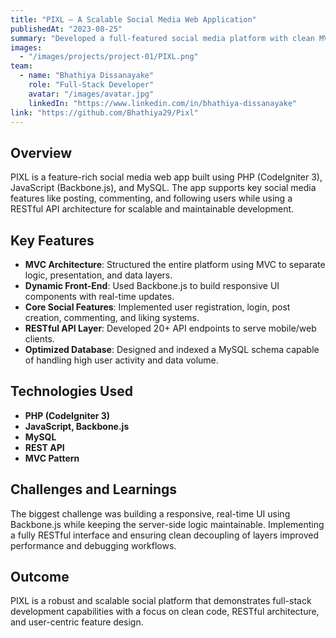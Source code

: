 ---
title: "PIXL – A Scalable Social Media Web Application"
publishedAt: "2023-08-25"
summary: "Developed a full-featured social media platform with clean MVC architecture, scalable REST APIs, and dynamic front-end interactions using Backbone.js and CodeIgniter."
images:
  - "/images/projects/project-01/PIXL.png"
team:
  - name: "Bhathiya Dissanayake"
    role: "Full-Stack Developer"
    avatar: "/images/avatar.jpg"
    linkedIn: "https://www.linkedin.com/in/bhathiya-dissanayake"
link: "https://github.com/Bhathiya29/Pixl"
---

## Overview

PIXL is a feature-rich social media web app built using PHP (CodeIgniter 3), JavaScript (Backbone.js), and MySQL. The app supports key social media features like posting, commenting, and following users while using a RESTful API architecture for scalable and maintainable development.

## Key Features

- **MVC Architecture**: Structured the entire platform using MVC to separate logic, presentation, and data layers.
- **Dynamic Front-End**: Used Backbone.js to build responsive UI components with real-time updates.
- **Core Social Features**: Implemented user registration, login, post creation, commenting, and liking systems.
- **RESTful API Layer**: Developed 20+ API endpoints to serve mobile/web clients.
- **Optimized Database**: Designed and indexed a MySQL schema capable of handling high user activity and data volume.

## Technologies Used

- **PHP (CodeIgniter 3)**
- **JavaScript, Backbone.js**
- **MySQL**
- **REST API**
- **MVC Pattern**

## Challenges and Learnings

The biggest challenge was building a responsive, real-time UI using Backbone.js while keeping the server-side logic maintainable. Implementing a fully RESTful interface and ensuring clean decoupling of layers improved performance and debugging workflows.

## Outcome

PIXL is a robust and scalable social platform that demonstrates full-stack development capabilities with a focus on clean code, RESTful architecture, and user-centric feature design.

